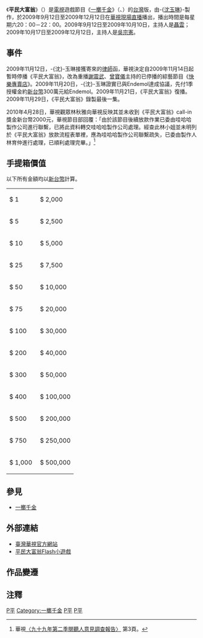 {{電視節目信息框
| 名稱 = 平民大富翁
| 英文名稱 = Yes or No
| 圖片 = 
| 別名 = 
| 分類 = 遊戲節目
| 主持       = [[聶雲|聶雲]]（2009年9月12日－10月10日）<BR>[[吳宗憲|吳宗憲]]（2009年10月17日－12月12日）
| 演出 = 
| 地區       = {{ROC-TWN}}
| 集數 = 
| 製作人     = -{[[沈玉琳|沈玉琳]]}-、林育仲
| 製作公司   = 哇哈哈製作有限公司 
| 每集長     = 2小時（含[[廣告|廣告]]時間）
| 頻道       = [[中華電視公司|中華電視公司]]
| 播出國家   = {{TWN}}
| 開始       = 2009年9月12日
| 結束       = 2009年12月12日
| 主題曲 = 
| 作曲 = 
| 填詞 = 
| 主唱 = 
| 相關節目 = 
| 官方網站 = http://event.cts.com.tw/yesmoney/
}}
《'''平民大富翁'''》（{{lang-en|Yes or No}}）是[[電視|電視]]遊戲節目《[[一擲千金_(電視節目)|一擲千金]]》（{{lang-nl|Miljoenenjacht}}、{{lang-en|Deal or No Deal}}）的[[台灣|台灣]]版，由-{[[沈玉琳|沈玉琳]]}-製作，於2009年9月12日至2009年12月12日在[[華視|華視]][[現場直播|現場直播]]播出，播出時間是每星期六20：00－22：00。2009年9月12日至2009年10月10日，主持人是[[聶雲|聶雲]]；2009年10月17日至2009年12月12日，主持人是[[吳宗憲|吳宗憲]]。

==事件==
2009年11月12日，-{沈}-玉琳接獲{{le|Endemol}}寄來的[[律師|律師]]函，華視決定自2009年11月14日起暫時停播《平民大富翁》，改為重播[[謝震武|謝震武]]、[[曾寶儀|曾寶儀]]主持的已停播的綜藝節目《[[快樂專賣店|快樂專賣店]]》。2009年11月20日，-{沈}-玉琳證實已與Endemol達成協議，先付1季授權金約[[新台幣|新台幣]]300萬元給Endemol。2009年11月21日，《平民大富翁》復播。2009年11月29日，《平民大富翁》錄製最後一集。

2010年4月28日，華視觀眾林秋雅向華視反映其並未收到《平民大富翁》call-in獎金新台幣2000元，華視節目部回覆：「由於該節目後續放款作業已委由哇哈哈製作公司進行聯繫，已將此資料轉交哇哈哈製作公司處理。經查此林小姐並未明列於《平民大富翁》放款流程表單裡，應為哇哈哈製作公司聯繫疏失，已委由製作人林育仲進行處理，已順利處理完畢。」<ref>華視[http://www.cts.com.tw/about_cts/cts/opinion.htm 〈九十九年第二季閱聽人意見調查報告〉] {{webarchive|url=https://web.archive.org/web/20100817044014/http://www.cts.com.tw/about_cts/cts/opinion.htm |date=2010-08-17 }}第3頁。</ref>

==手提箱價值==
以下所有金額均以[[新台幣|新台幣]]計算。
{| border="1" cellpadding="2" cellspacing="0" width="150px"
| width=65px bgcolor="gold"|$ 1
| bgcolor="gold"|$ 2,000
|-
| bgcolor="gold"|$ 5
| bgcolor="gold"|$ 2,500
|-
| bgcolor="gold"|$ 10
| bgcolor="gold"|$ 5,000
|- 
| bgcolor="gold"|$ 25
| bgcolor="gold"|$ 7,500
|-
| bgcolor="gold"|$ 50
| bgcolor="gold"|$ 10,000
|-
| bgcolor="gold"|$ 75
| bgcolor="gold"|$ 20,000
|- 
| bgcolor="gold"|$ 100
| bgcolor="gold"|$ 30,000
|-
| bgcolor="gold"|$ 200
| bgcolor="gold"|$ 40,000
|- 
| bgcolor="gold"|$ 300
| bgcolor="gold"|$ 50,000
|- 
| bgcolor="gold"|$ 400
| bgcolor="gold"|$ 100,000
|-
| bgcolor="gold"|$ 500
| bgcolor="gold"|$ 200,000
|-
| bgcolor="gold"|$ 750
| bgcolor="gold"|$ 250,000
|- 
| bgcolor="gold"|$ 1,000
| bgcolor="gold"|$ 500,000
|}

==參見==
*[[一擲千金_(電視節目)|一擲千金]]

== 外部連結 ==
*[http://event.cts.com.tw/yesmoney/ 臺灣華視官方網站] {{Wayback|url=http://event.cts.com.tw/yesmoney/ |date=20100606064418 }}
*[http://event.cts.com.tw/yesmoney/flashgame.html 平民大富翁Flash小遊戲] {{Wayback|url=http://event.cts.com.tw/yesmoney/flashgame.html |date=20100413113436 }}

== 作品變遷 ==
{{電視節目的變遷|
電視台=[[華視|華視]]|
播放檔次=星期六20:00~22：00|
節目名稱=平民大富翁<br>2009.09.12 - 2009.12.12|
上一節目=[[全民快樂有go正|全民快樂有go正]]<br>（2009.03.07 - 2009.09.05）|
下一節目=世界驚奇秀（重播）<br>2009.12.19 、26（兩集）
|
}}

==注釋==
{{reflist}}

[[Category:遊戲節目|P平]]
[[Category:一擲千金|Category:一擲千金]]
[[Category:已停播的台灣綜藝節目|P平]]
[[Category:華視電視節目|P平]]